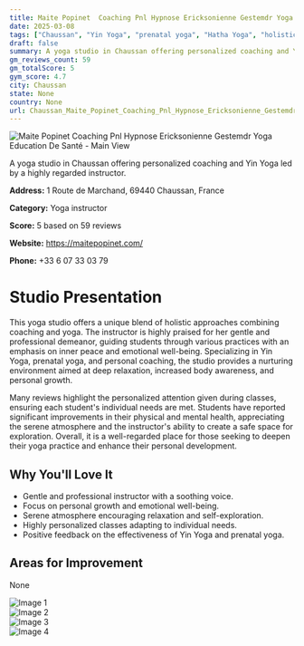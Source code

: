 ```yaml
---
title: Maite Popinet  Coaching Pnl Hypnose Ericksonienne Gestemdr Yoga Education De Santé
date: 2025-03-08
tags: ["Chaussan", "Yin Yoga", "prenatal yoga", "Hatha Yoga", "holistic", "personalized", "Chaussan"]  
draft: false
summary: A yoga studio in Chaussan offering personalized coaching and Yin Yoga led by a highly regarded instructor.
gm_reviews_count: 59
gm_totalScore: 5
gym_score: 4.7
city: Chaussan
state: None
country: None
url: Chaussan_Maite_Popinet_Coaching_Pnl_Hypnose_Ericksonienne_Gestemdr_Yoga_Education_De_Santé
---
```


<div className="aspect-[16/9] relative my-8">
  <img 
    src="https://lh5.googleusercontent.com/p/AF1QipMNdbP2VHt_-NBA5FYuPDgQNwcBK-gcyvVXceQq=w1920-h1080-k-no"
    alt="Maite Popinet  Coaching Pnl Hypnose Ericksonienne Gestemdr Yoga Education De Santé - Main View"
    className="object-cover absolute inset-0 w-full h-full rounded-lg"
  />
</div>

A yoga studio in Chaussan offering personalized coaching and Yin Yoga led by a highly regarded instructor.

**Address:** 1 Route de Marchand, 69440 Chaussan, France

**Category:** Yoga instructor

**Score:** 5 based on 59 reviews

**Website:** https://maitepopinet.com/

**Phone:** +33 6 07 33 03 79

# Studio Presentation

This yoga studio offers a unique blend of holistic approaches combining coaching and yoga. The instructor is highly praised for her gentle and professional demeanor, guiding students through various practices with an emphasis on inner peace and emotional well-being. Specializing in Yin Yoga, prenatal yoga, and personal coaching, the studio provides a nurturing environment aimed at deep relaxation, increased body awareness, and personal growth.

Many reviews highlight the personalized attention given during classes, ensuring each student's individual needs are met. Students have reported significant improvements in their physical and mental health, appreciating the serene atmosphere and the instructor's ability to create a safe space for exploration. Overall, it is a well-regarded place for those seeking to deepen their yoga practice and enhance their personal development.

## Why You'll Love It

- Gentle and professional instructor with a soothing voice.
- Focus on personal growth and emotional well-being.
- Serene atmosphere encouraging relaxation and self-exploration.
- Highly personalized classes adapting to individual needs.
- Positive feedback on the effectiveness of Yin Yoga and prenatal yoga.

## Areas for Improvement

None

<div className="grid grid-cols-1 xl:grid-cols-2 gap-4 my-8">
<div className="aspect-[4/3] relative"><img src="https://lh5.googleusercontent.com/p/AF1QipO373_42GFhSqnGHRjqY1TmzxTeojSZc-20Jsy6=w1920-h1080-k-no" alt="Image 1" className="object-cover absolute inset-0 w-full h-full rounded-lg" /></div>
<div className="aspect-[4/3] relative"><img src="https://lh5.googleusercontent.com/p/AF1QipNxXoE-MWbbHfyYx8-sOhwLx7eHdzDCozWkTSoW=w1920-h1080-k-no" alt="Image 2" className="object-cover absolute inset-0 w-full h-full rounded-lg" /></div>
<div className="aspect-[4/3] relative"><img src="https://lh5.googleusercontent.com/p/AF1QipOVo8muQQDda5YHUimR_phEtGbp5mO0xxRd-VuJ=w1920-h1080-k-no" alt="Image 3" className="object-cover absolute inset-0 w-full h-full rounded-lg" /></div>
<div className="aspect-[4/3] relative"><img src="https://lh5.googleusercontent.com/p/AF1QipP4tBw6RnTMsH93vcO8L7_doAmYQiUMQRV-R3tX=w1920-h1080-k-no" alt="Image 4" className="object-cover absolute inset-0 w-full h-full rounded-lg" /></div>
</div>